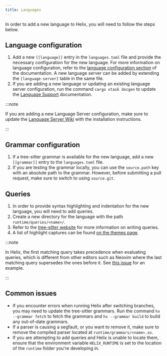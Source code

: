 ```yaml
---
title: Languages
---
```


In order to add a new language to Helix, you will need to follow the steps
below.

## Language configuration

1. Add a new `[[language]]` entry in the `languages.toml` file and provide the
   necessary configuration for the new language. For more information on
   language configuration, refer to the
   [language configuration section](/configuration/languages) of the documentation.
   A new language server can be added by extending the `[language-server]` table in the same file.
2. If you are adding a new language or updating an existing language server
   configuration, run the command `cargo xtask docgen` to update the
   [Language Support](/help/language-defaults) documentation.

:::note

If you are adding a new Language Server configuration, make sure to update
the [Language Server Wiki](https://github.com/helix-editor/helix/wiki/Language-Server-Configurations) with the installation instructions.

:::

## Grammar configuration

1. If a tree-sitter grammar is available for the new language, add a new
   `[[grammar]]` entry to the `languages.toml` file.
2. If you are testing the grammar locally, you can use the `source.path` key
   with an absolute path to the grammar. However, before submitting a pull
   request, make sure to switch to using `source.git`.

## Queries

1. In order to provide syntax highlighting and indentation for the new language,
   you will need to add queries.
2. Create a new directory for the language with the path
   `runtime/queries/<name>/`.
3. Refer to the
   [tree-sitter website](https://tree-sitter.github.io/tree-sitter/syntax-highlighting#queries)
   for more information on writing queries.
4. A list of highlight captures can be found [on the themes page](https://docs.helix-editor.com/themes.html#scopes).

:::note

In Helix, the first matching query takes precedence when evaluating
queries, which is different from other editors such as Neovim where the last
matching query supersedes the ones before it. See
[this issue](https://github.com/helix-editor/helix/pull/1170#issuecomment-997294090) for an example.

:::

## Common issues

- If you encounter errors when running Helix after switching branches, you may
  need to update the tree-sitter grammars. Run the command `hx --grammar fetch`
  to fetch the grammars and `hx --grammar build` to build any out-of-date
  grammars.
- If a parser is causing a segfault, or you want to remove it, make sure to
  remove the compiled parser located at `runtime/grammars/<name>.so`.
- If you are attempting to add queries and Helix is unable to locate them, ensure that the environment variable `HELIX_RUNTIME` is set to the location of the `runtime` folder you're developing in.

